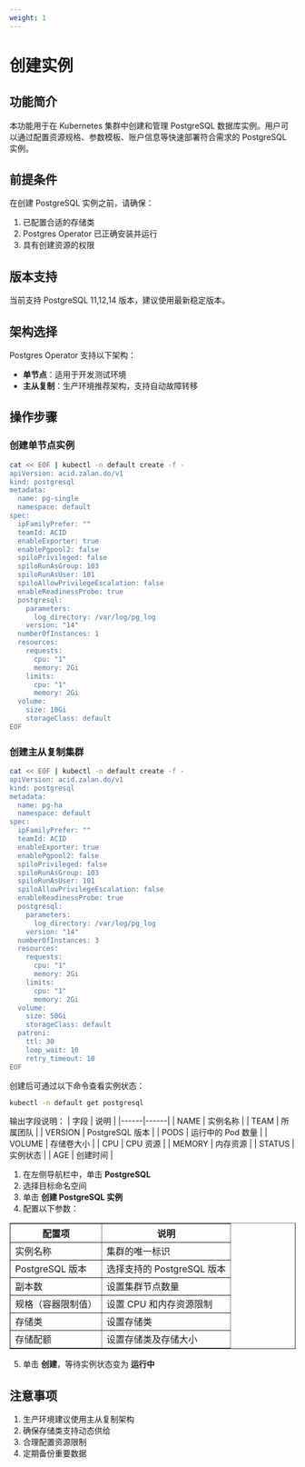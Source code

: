 ```yaml
---
weight: 1
---
```


# 创建实例

## 功能简介
本功能用于在 Kubernetes 集群中创建和管理 PostgreSQL 数据库实例。用户可以通过配置资源规格、参数模板、账户信息等快速部署符合需求的 PostgreSQL 实例。

## 前提条件
在创建 PostgreSQL 实例之前，请确保：
1. 已配置合适的存储类
2. Postgres Operator 已正确安装并运行
3. 具有创建资源的权限

## 版本支持
当前支持 PostgreSQL 11,12,14 版本，建议使用最新稳定版本。

## 架构选择
Postgres Operator 支持以下架构：
- **单节点**：适用于开发测试环境
- **主从复制**：生产环境推荐架构，支持自动故障转移

## 操作步骤
<Tabs>
<Tab label="命令行操作">

### 创建单节点实例
```bash
cat << EOF | kubectl -n default create -f -
apiVersion: acid.zalan.do/v1
kind: postgresql
metadata:
  name: pg-single
  namespace: default
spec:
  ipFamilyPrefer: ""
  teamId: ACID
  enableExporter: true
  enablePgpool2: false
  spiloPrivileged: false
  spiloRunAsGroup: 103
  spiloRunAsUser: 101
  spiloAllowPrivilegeEscalation: false
  enableReadinessProbe: true
  postgresql:
    parameters:
      log_directory: /var/log/pg_log
    version: "14"
  numberOfInstances: 1
  resources:
    requests:
      cpu: "1"
      memory: 2Gi
    limits:
      cpu: "1"
      memory: 2Gi
  volume:
    size: 10Gi
    storageClass: default
EOF
```

### 创建主从复制集群
```bash
cat << EOF | kubectl -n default create -f -
apiVersion: acid.zalan.do/v1
kind: postgresql
metadata:
  name: pg-ha
  namespace: default
spec:
  ipFamilyPrefer: ""
  teamId: ACID
  enableExporter: true
  enablePgpool2: false
  spiloPrivileged: false
  spiloRunAsGroup: 103
  spiloRunAsUser: 101
  spiloAllowPrivilegeEscalation: false
  enableReadinessProbe: true
  postgresql:
    parameters:
      log_directory: /var/log/pg_log
    version: "14"
  numberOfInstances: 3
  resources:
    requests:
      cpu: "1"
      memory: 2Gi
    limits:
      cpu: "1"
      memory: 2Gi
  volume:
    size: 50Gi
    storageClass: default
  patroni:
    ttl: 30
    loop_wait: 10
    retry_timeout: 10
EOF
```

创建后可通过以下命令查看实例状态：
```bash
kubectl -n default get postgresql
```

输出字段说明：
| 字段 | 说明 |
|------|------|
| NAME | 实例名称 |
| TEAM | 所属团队 |
| VERSION | PostgreSQL 版本 |
| PODS | 运行中的 Pod 数量 |
| VOLUME | 存储卷大小 |
| CPU | CPU 资源 |
| MEMORY | 内存资源 |
| STATUS | 实例状态 |
| AGE | 创建时间 |

</Tab>

<Tab label="界面操作">

1. 在左侧导航栏中，单击 **PostgreSQL**
2. 选择目标命名空间
3. 单击 **创建 PostgreSQL 实例**
4. 配置以下参数：

<table border="">
  <tr>
    <th>配置项</th>
    <th>说明</th>
  </tr>
  <tr>
    <td>实例名称</td>
    <td>集群的唯一标识</td>
  </tr>
  <tr>
    <td>PostgreSQL 版本</td>
    <td>选择支持的 PostgreSQL 版本</td>
  </tr>
  <tr>
    <td>副本数</td>
    <td>设置集群节点数量</td>
  </tr>
  <tr>
    <td>规格（容器限制值）</td>
    <td>设置 CPU 和内存资源限制</td>
  </tr>
  <tr>
    <td>存储类</td>
    <td>设置存储类</td>
  </tr>
  <tr>
    <td>存储配额</td>
    <td>设置存储类及存储大小</td>
  </tr>
</table>

5. 单击 **创建**，等待实例状态变为 **运行中**

</Tab>
</Tabs>

## 注意事项
1. 生产环境建议使用主从复制架构
2. 确保存储类支持动态供给
3. 合理配置资源限制
4. 定期备份重要数据
